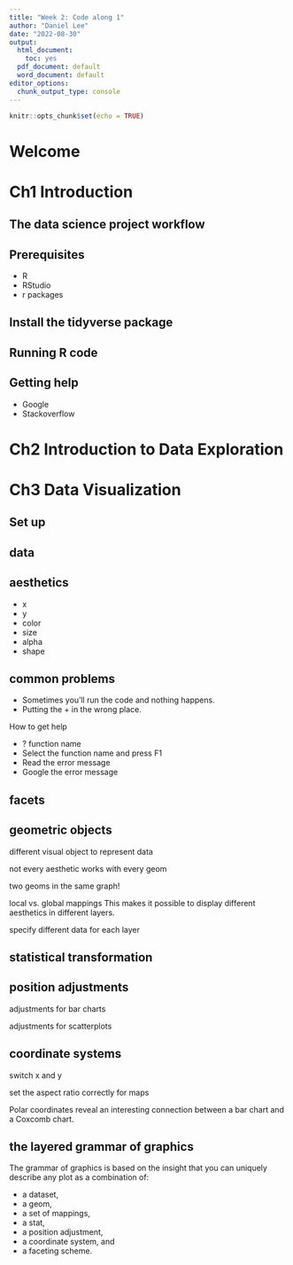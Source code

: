 ```yaml
---
title: "Week 2: Code along 1"
author: "Daniel Lee"
date: "2022-08-30"
output:
  html_document: 
    toc: yes
  pdf_document: default
  word_document: default
editor_options: 
  chunk_output_type: console
---
```


```r
knitr::opts_chunk$set(echo = TRUE)
```

# Welcome

# Ch1 Introduction

## The data science project workflow

## Prerequisites

-   R
-   RStudio
-   r packages

## Install the tidyverse package


## Running R code


## Getting help

* Google 
* Stackoverflow

# Ch2 Introduction to Data Exploration

# Ch3 Data Visualization

## Set up


## data


## aesthetics

* x
* y
* color
* size
* alpha
* shape


## common problems

* Sometimes you’ll run the code and nothing happens.
* Putting the + in the wrong place.

How to get help

* ? function name
* Select the function name and press F1
* Read the error message
* Google the error message

## facets


## geometric objects

different visual object to represent data



not every aesthetic works with every geom



two geoms in the same graph!


local vs. global mappings
This makes it possible to display different aesthetics in different layers.


specify different data for each layer



## statistical transformation

## position adjustments

adjustments for bar charts


adjustments for scatterplots



## coordinate systems

switch x and y



set the aspect ratio correctly for maps



Polar coordinates reveal an interesting connection between a bar chart and a Coxcomb chart.


## the layered grammar of graphics

The grammar of graphics is based on the insight that you can uniquely describe any plot as a combination of:

* a dataset, 
* a geom, 
* a set of mappings, 
* a stat, 
* a position adjustment, 
* a coordinate system, and 
* a faceting scheme.
